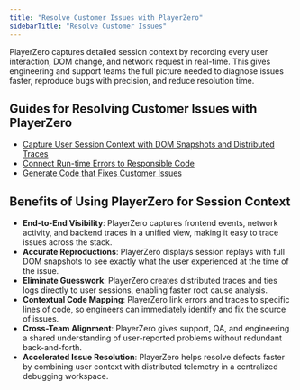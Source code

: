 ```yaml
---
title: "Resolve Customer Issues with PlayerZero"
sidebarTitle: "Resolve Customer Issues"
---
```


PlayerZero captures detailed session context by recording every user interaction, DOM change, and network request in real-time. This gives engineering and support teams the full picture needed to diagnose issues faster, reproduce bugs with precision, and reduce resolution time.

## Guides for Resolving Customer Issues with PlayerZero
- [Capture User Session Context with DOM Snapshots and Distributed Traces](/use-cases/resolve-customer-issues/resolve-customer-issues-UC1)
- [Connect Run-time Errors to Responsible Code](/use-cases/resolve-customer-issues/resolve-customer-issues-UC2)
- [Generate Code that Fixes Customer Issues](/use-cases/resolve-customer-issues/resolve-customer-issues-UC3)

## Benefits of Using PlayerZero for Session Context
- **End-to-End Visibility**: PlayerZero captures frontend events, network activity, and backend traces in a unified view, making it easy to trace issues across the stack.
- **Accurate Reproductions**: PlayerZero displays session replays with full DOM snapshots to see exactly what the user experienced at the time of the issue.
- **Eliminate Guesswork**: PlayerZero creates distributed traces and ties logs directly to user sessions, enabling faster root cause analysis.
- **Contextual Code Mapping**: PlayerZero link errors and traces to specific lines of code, so engineers can immediately identify and fix the source of issues.
- **Cross-Team Alignment**: PlayerZero gives support, QA, and engineering a shared understanding of user-reported problems without redundant back-and-forth.
- **Accelerated Issue Resolution**: PlayerZero helps resolve defects faster by combining user context with distributed telemetry in a centralized debugging workspace.

